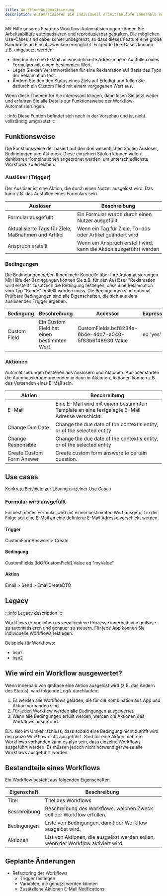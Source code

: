 ---
title: Workflow-Automatisierung
description: Automatisieren Sie individuell Arbeitsabläufe innerhalb von qmBase
---


Mit Hilfe unseres Features Workflow-Automatisierungen können Sie Arbeitsabläufe automatisieren und reproduzierbar gestalten. Die möglichen Use-Cases sind dabei schier unbegrenzt, so dass dieses Feature eine große Bandbreite an Einsatzzwecken ermöglicht.
Folgende Use-Cases können z.B. umgesetzt werden:

- Senden Sie eine E-Mail an eine definierte Adresse beim Ausfüllen eines Formulars mit einem bestimmten Wert.
- Legen Sie den Verantwortlichen für eine Reklamation auf Basis des Typs der Reklamation fest.
- Ändern Sie den den Status eines Ziels auf Erledigt und füllen Sie dadurch ein Custom Field mit einem vorgegeben Wert aus.

Wenn diese Themen für Sie interessant klingen, dann lesen Sie jetzt weiter und erfahren Sie alle Details zur Funktionsweise der Workflow-Automatisierungen.

:::info
Diese Funtion befindet sich noch in der Vorschau und ist nicht vollständig umgesetzt.
:::

## Funktionsweise

Die Funktionsweise der basiert auf den drei wesentlichen Säulen Auslöser, Bedingungen und Aktionen. Diese einzelnen Säulen können vielen denkbaren Kombinationen angeordnet werden, um unterschiedlichste Workflows zu erreichen.

<AutomationFlow />

### Auslöser (Trigger)

Der Auslöser ist eine Aktion, die durch einen Nutzer ausgelöst wird. Das kann z.B. das Ausfüllen eines Formulars sein.

| Auslöser            | Beschreibung                                     |
| ------------------- | ------------------------------------------------ |
| Formular ausgefüllt | Ein Formular wurde durch einen Nutzer ausgefüllt |
| Aktualisierte Tags für Ziele, Maßnahmen und Artikel | Wenn ein Tag für Ziele, To-dos oder Artikel geändert wird |
| Anspruch erstellt | Wenn ein Anspruch erstellt wird, kann die Aktion ausgeführt werden |

### Bedingungen

Die Bedingungen geben Ihnen mehr Kontrolle über Ihre Automatisierungen. Mit Hilfe der Bedingungen können Sie z.B. für den Auslöser "Reklamation wird erstellt" zusätzlich die Bedingung festlegen, dass eine Reklamation vom Typ "Kunde" erstellt werden muss.
Die Bedingungen sind optional.
Prüfbare Bedingungen sind alle Eigenschaften, die sich aus dem auslösenden Trigger ergeben.

| Bedingung    | Beschreibung                                | Accessor                                                | Expression |
| ------------ | ------------------------------------------- | ------------------------------------------------------- | ---------- |
| Custom Field | Ein Custom Field hat einen bestimmten Wert. | CustomFields.bcf8234a-6b4e-4dc7-a040-5f83b6f48930.Value | eq 'yes'   |

### Aktionen

Automatisierungen bestehen aus Auslösern und Aktionen. Auslöser starten die Automatisierung und enden in dann in Aktionen.
Aktionen können z.B. das Versenden einer E-Mail sein.

| Aktion | Beschreibung                                                                                  |
| ------ | --------------------------------------------------------------------------------------------- |
| E-Mail | Eine E-Mail wird mit einem bestimmten Template an eine festgelegte E-Mail Adresse verschickt. |
| Change Due Date | Change the due date of the context's entity, or of the selected entity | 
| Change Responsible | Change the due date of the context's entity, or of the selected entity |
| Create Custom Form Answer | Create custom form answere to certain question. |

## Use cases

Konkrete Beispiele zur Lösung einzelner Use Cases

### Formular wird ausgefüllt

Ein bestimmtes Formular wird mit einem bestimmten Wert ausgefüllt in der Folge soll eine E-Mail an eine definierte E-Mail Adresse verschickt werden.

#### Trigger

CustomFormAnswers > Create

#### Bedingung

CustomFields.[IdOfCustomField].Value eq "myValue"

#### Aktion

Email > Send > EmailCreateDTO

## Legacy

:::info
Legacy description
:::

Workflows ermöglichen es verschiedene Prozesse innerhalb von qmBase zu automatisieren und genauer zu steuern. Für jede App können Sie individuelle Workflows festlegen.

Beispiele für Workflows:

- bsp1
- bsp2

## Wie wird ein Workflow ausgewertet?

Wenn innerhalb von qmBase eine Aktion ausgelöst wird (z.B. das Ändern des Status), wird folgende Logik durchlaufen:

1. Es werden alle Workflows geladen, die für die Kombination aus App und Aktion vorhanden sind.
2. Für jeden Workflow werden **alle** Bedingungen ausgewertet.
3. Wenn alle Bedingungen erfüllt werden, werden die Aktionen des Workflows ausgeführt.

D.h. also im Umkehrschluss, dass sobald eine Bedingung nicht zutrifft wird der ganze Workflow nicht ausgeführt. Sind für eine Aktion mehrere Workflows vorhanden kann es also sein, dass einzelne Workflows ausgeführt werden. Es müssen jedoch nicht notwendigerweise alle Workflows ausgeführt werden.

## Bestandteile eines Workflows

Ein Workflow besteht aus folgenden Eigenschaften.

| Eigenschaft  | Beschreibung                                                                      |
| ------------ | --------------------------------------------------------------------------------- |
| Titel        | Titel des Workflows                                                               |
| Beschreibung | Beschreibung des Workflows, welchen Zweck soll der Workflow erfüllen.             |
| Bedingungen  | Liste von Bedingungen, damit der Workflow ausgelöst wird.                         |
| Aktionen     | List von Aktionen, die ausgelöst werden sollen, wenn der Workflow aktiviert wird. |

## Geplante Änderungen

- Refactoring der Workflows
  - Trigger festlegen
  - Variablen, die genutzt werden können
  - Zusätzliche Aktionen E-Mail Notifications
